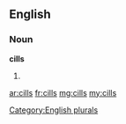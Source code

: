 ==English==

===Noun===
'''cills'''

# {{plural of|[[cill]]}}

[[Category:English plurals]]

[[ar:cills]]
[[fr:cills]]
[[mg:cills]]
[[my:cills]]